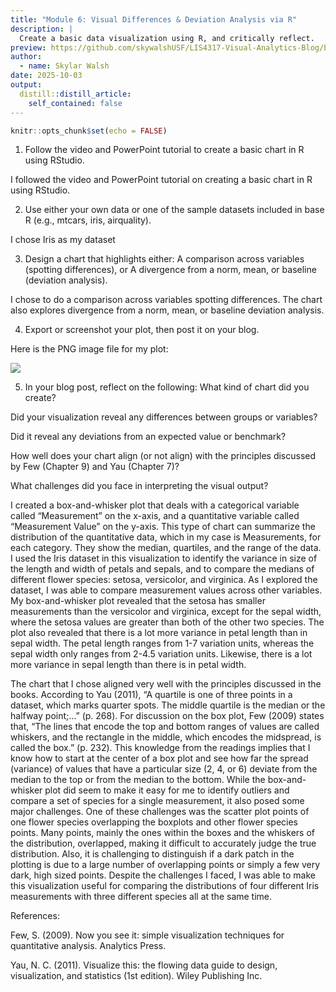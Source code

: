 ```yaml
---
title: "Module 6: Visual Differences & Deviation Analysis via R"
description: |
  Create a basic data visualization using R, and critically reflect.
preview: https://github.com/skywalshUSF/LIS4317-Visual-Analytics-Blog/blob/main/_posts/2025-09-24-module-5-assignment/images/20%20Observations%20of%20Average%20Position%20Over%20Time.png?raw=true
author:
  - name: Skylar Walsh
date: 2025-10-03
output:
  distill::distill_article:
    self_contained: false
---
```


```r
knitr::opts_chunk$set(echo = FALSE)
```

1.  Follow the video and PowerPoint tutorial to create a basic chart in R using RStudio.

I followed the video and PowerPoint tutorial on creating a basic chart in R using RStudio.

2.  Use either your own data or one of the sample datasets included in base R (e.g., mtcars, iris, airquality).

I chose Iris as my dataset

3.  Design a chart that highlights either: A comparison across variables (spotting differences), or A divergence from a norm, mean, or baseline (deviation analysis).

I chose to do a comparison across variables spotting differences. The chart also explores divergence from a norm, mean, or baseline deviation analysis.

4.  Export or screenshot your plot, then post it on your blog.

Here is the PNG image file for my plot:

[![](SW_LIS4317mod6.png)](SW_LIS4317mod6.png)

5. In your blog post, reflect on the following:
What kind of chart did you create?

Did your visualization reveal any differences between groups or variables?

Did it reveal any deviations from an expected value or benchmark?

How well does your chart align (or not align) with the principles discussed by Few (Chapter 9) and Yau (Chapter 7)?

What challenges did you face in interpreting the visual output?

I created a box-and-whisker plot that deals with a categorical variable called "Measurement" on the x-axis, and a quantitative variable called "Measurement Value" on the y-axis. This type of chart can summarize the distribution of the quantitative data, which in my case is Measurements, for each category. They show the median, quartiles, and the range of the data. I used the Iris dataset in this visualization to identify the variance in size of the length and width of petals and sepals, and to compare the medians of different flower species: setosa, versicolor, and virginica. As I explored the dataset, I was able to compare measurement values across other variables. My box-and-whisker plot revealed that the setosa has smaller measurements than the versicolor and virginica, except for the sepal width, where the setosa values are greater than both of the other two species. The plot also revealed that there is a lot more variance in petal length than in sepal width. The petal length ranges from 1-7 variation units, whereas the sepal width only ranges from 2-4.5 variation units. Likewise, there is a lot more variance in sepal length than there is in petal width.

The chart that I chose aligned very well with the principles discussed in the books. According to Yau (2011), "A quartile is one of three points in a dataset, which marks quarter spots. The middle quartile is the median or the halfway point;..." (p. 268). For discussion on the box plot, Few (2009) states that, "The lines that encode the top and bottom ranges of values are called whiskers, and the rectangle in the middle, which encodes the midspread, is called the box." (p. 232). This knowledge from the readings implies that I know how to start at the center of a box plot and see how far the spread (variance) of values that have a particular size (2, 4, or 6) deviate from the median to the top or from the median to the bottom. While the box-and-whisker plot did seem to make it easy for me to identify outliers and compare a set of species for a single measurement, it also posed some major challenges. One of these challenges was the scatter plot points of one flower species overlapping the boxplots and other flower species points. Many points, mainly the ones within the boxes and the whiskers of the distribution, overlapped, making it difficult to accurately judge the true distribution. Also, it is challenging to distinguish if a dark patch in the plotting is due to a large number of overlapping points or simply a few very dark, high sized points. Despite the challenges I faced, I was able to make this visualization useful for comparing the distributions of four different Iris measurements with three different species all at the same time.

References:

Few, S. (2009). Now you see it: simple visualization techniques for quantitative analysis. Analytics Press.

Yau, N. C. (2011). Visualize this: the flowing data guide to design, visualization, and statistics (1st edition). Wiley Publishing Inc.













